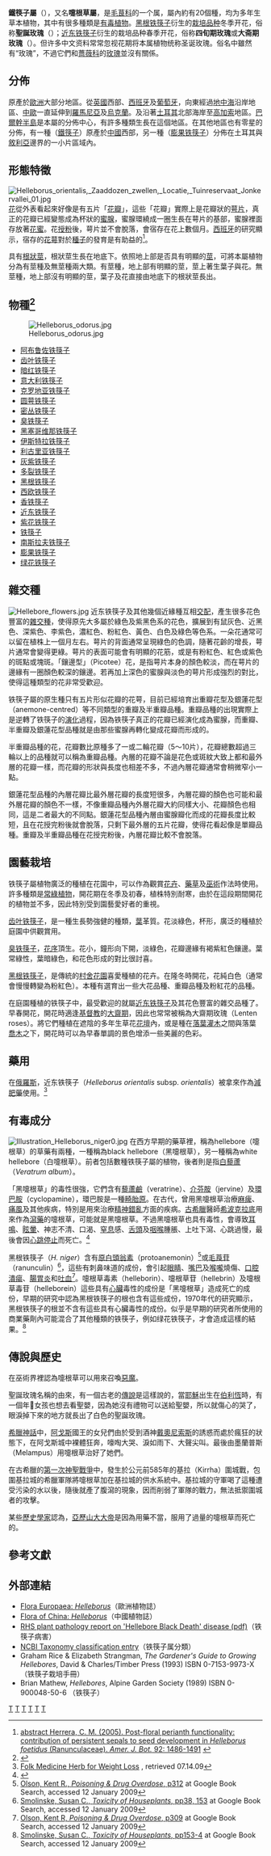 {{noteTA
|1=zh-cn:黑塞哥维那;zh-tw:赫塞哥維納;
}}

{{Automatic taxobox
| taxon = Helleborus
| image = Helleborus thibetanus.jpg
| image_caption = 鐵筷子
| authority = [[L.|L.]], 1753
| type_species =[[黑根铁筷子|黑根铁筷子]]<br>''Helleborus niger''
| type_species_authority = [[L.|L.]], 1753
| subdivision_ranks = 種
| subdivision = 參見內文
}}
'''鐵筷子屬'''（{{sn|''Helleborus''}}），又名'''嚏根草屬'''，是[[毛茛科|毛茛科]]的一个属，屬內約有20個種，均为多年生草本植物，其中有很多種類是[[有毒植物|有毒植物]]。[[黑根铁筷子|黑根铁筷子]]衍生的[[栽培品种|栽培品种]]冬季开花，俗称'''聖誕玫瑰'''（{{lang-en|Christmas rose}}）；[[近东铁筷子|近东铁筷子]]衍生的栽培品种春季开花，俗称'''四旬期玫瑰'''或'''大斋期玫瑰'''（{{lang-en|Lenten rose}}）。但许多中文资料常常忽视花期将本属植物统称圣诞玫瑰。俗名中雖然有“玫瑰”，不過它們和[[薔薇科|薔薇科]]的[[玫瑰|玫瑰]]並沒有關係。

== 分佈 ==
原產於[[歐洲|歐洲]]大部分地區。從[[英國|英國]]西部、[[西班牙|西班牙]]及[[葡萄牙|葡萄牙]]，向東經過[[地中海|地中海]]沿岸地區、[[中歐|中歐]]一直延伸到[[羅馬尼亞|羅馬尼亞]]及[[烏克蘭|烏克蘭]]。及沿著[[土耳其|土耳其]]北部海岸至[[高加索|高加索]]地區。[[巴爾幹半島|巴爾幹半島]]是本屬的分佈中心，有許多種類生長在這個地區。在其他地區也有零星的分佈，有一種（[[鐵筷子|鐵筷子]]）原產於[[中國|中國]]西部，另一種（[[膨果铁筷子|膨果铁筷子]]）分佈在土耳其與[[敘利亞|敘利亞]]邊界的一小片區域內。

== 形態特徵 ==
[[File:Helleborus_orientalis,_Zaaddozen_zwellen,_Locatie,_Tuinreservaat_Jonkervallei_01.jpg|thumb]]
[[花|花]]從外表看起來好像是有五片「[[花瓣|花瓣]]」，這些「花瓣」實際上是花瓣狀的[[花萼|萼片]]，真正的花瓣已經變態成為杯狀的[[蜜腺|蜜腺]]，蜜腺環繞成一圈生長在萼片的基部，蜜腺裡面存放著[[花蜜|花蜜]]。花[[授粉|授粉]]後，萼片並不會脫落，會宿存在花上數個月。[[西班牙|西班牙]]的研究顯示，宿存的[[花萼|花萼]]對於[[種子|種子]]的發育是有助益的<ref>[http://www.amjbot.org/cgi/content/abstract/92/9/1486 abstract Herrera, C. M. (2005). Post-floral perianth functionality: contribution of persistent sepals to seed development in ''Helleborus foetidus'' (Ranunculaceae). ''Amer. J. Bot.'' 92: 1486-1491] {{Wayback|url=http://www.amjbot.org/cgi/content/abstract/92/9/1486 |date=20080602123450 }}</ref>。

具有[[根莖|根狀莖]]，根狀莖生長在地底下。依照地上部是否具有明顯的[[莖|莖]]，可將本屬植物分為有莖種及無莖種兩大類。有莖種，地上部有明顯的莖，莖上著生葉子與花。無莖種，地上部沒有明顯的莖，葉子及花直接由地底下的根狀莖長出。

== 物種<ref>{{Cite journal|title=Analysis of the taxonomic subdivision within the genus ''Helleborus'' by nuclear DNA content and genome-wide DNA markers|url=http://www.sciencedirect.com/science/article/pii/S0304423810005479|last=Meiners|first=Julia|last2=Debener|first2=Thomas|date=2011-02-25|journal=Scientia Horticulturae|issue=1|doi=10.1016/j.scienta.2010.12.011|volume=128|pages=38–47|issn=0304-4238|last3=Schweizer|first3=Guenther|last4=Winkelmann|first4=Traud}}</ref>==
[[File:Helleborus_odorus.jpg|thumb]]
* [[阿布鲁佐铁筷子|阿布鲁佐铁筷子]] {{lang|la|''Helleborus abruzzicus'' M.Thomsen, McLewin & B.Mathew}}
* [[齿叶铁筷子|齿叶铁筷子]]{{lang|la|''Helleborus argutifolius'' Viv.}}
* [[暗红铁筷子|暗红铁筷子]]{{lang|la|''Helleborus atrorubens'' Waldst. & Kit.}}
* [[意大利铁筷子|意大利铁筷子]]{{lang|la|''Helleborus bocconei'' Ten.}}
* [[克罗地亚铁筷子|克罗地亚铁筷子]]{{lang|la|''Helleborus croaticus'' Martinis}}
* [[圆萼铁筷子|圆萼铁筷子]]{{lang|la|''Helleborus cyclophyllus'' (A.Braun) Boiss.}}
* [[密丛铁筷子|密丛铁筷子]]{{lang|la|''Helleborus dumetorum'' Waldst. & Kit. ex Willd.}}
* [[臭铁筷子|臭铁筷子]]{{lang|la|''Helleborus foetidus'' L.}}
* [[黑塞哥维那铁筷子|黑塞哥维那铁筷子]]{{lang|la|''Helleborus hercegovinus'' Martinis}}
* [[伊斯特拉铁筷子|伊斯特拉铁筷子]]{{lang|la|''Helleborus istriacus'' (Schiffn.) Borbás}}
* [[利古里亚铁筷子|利古里亚铁筷子]]{{lang|la|''Helleborus liguricus'' M.Thomsen, McLewin & B.Mathew}}
* [[灰紫铁筷子|灰紫铁筷子]]{{lang|la|''Helleborus lividus'' Aiton ex Curtis}}
* [[多裂铁筷子|多裂铁筷子]]{{lang|la|''Helleborus multifidus'' Vis.}}
* [[黑根铁筷子|黑根铁筷子]]{{lang|la|''Helleborus niger'' L.}}
* [[西欧铁筷子|西欧铁筷子]]{{lang|la|''Helleborus occidentalis'' Reut.}}
* [[香铁筷子|香铁筷子]]{{lang|la|''Helleborus odorus'' Waldst. & Kit. ex Willd.}}
* [[近东铁筷子|近东铁筷子]]{{lang|la|''Helleborus orientalis'' Lam.}}
* [[紫花铁筷子|紫花铁筷子]]{{lang|la|''Helleborus purpurascens'' Waldst. & Kit.}}
* [[铁筷子|铁筷子]]{{lang|la|''Helleborus thibetanus'' Franch.}}
* [[南斯拉夫铁筷子|南斯拉夫铁筷子]]{{lang|la|''Helleborus torquatus'' Archer-Hind}}
* [[膨果铁筷子|膨果铁筷子]]{{lang|la|''Helleborus vesicarius'' Aucher ex Boiss.}}
* [[绿花铁筷子|绿花铁筷子]]{{lang|la|''Helleborus viridis'' L.}}

== 雜交種 ==
[[File:Hellebore_flowers.jpg|thumb]]
近东铁筷子及其他幾個近緣種互相[[交配|交配]]，產生很多花色豐富的[[雜交種|雜交種]]，使得原先大多屬於綠色及紫黑色系的花色，擴展到有鼠灰色、近黑色、深紫色、李紫色，濃紅色、粉紅色、黃色、白色及綠色等色系。一朵花通常可以留在植株上一個月左右。萼片的背面通常呈現綠色的色調，隨著花齡的增長，萼片通常會變得更綠。萼片的表面可能會有明顯的花筋，或是有粉紅色、紅色或紫色的斑點或塊斑。「鑲邊型」（Picotee）花，是指萼片本身的顏色較淡，而在萼片的邊緣有一圈顏色較深的鑲邊。若再加上深色的蜜腺與淡色的萼片形成強烈的對比，使得這種類型的花非常受歡迎。

铁筷子屬的原生種只有五片形似花瓣的花萼，目前已經培育出重瓣花型及銀蓮花型（anemone-centred）等不同類型的重瓣及半重瓣品種。重瓣品種的出現實際上是逆轉了铁筷子的[[演化|演化]]過程，因為铁筷子真正的花瓣已經演化成為蜜腺，而重瓣、半重瓣及銀蓮花型品種就是由那些蜜腺再轉化變成花瓣而形成的。

半重瓣品種的花，花瓣數比原種多了一或二輪花瓣（5～10片），花瓣總數超過三輪以上的品種就可以稱為重瓣品種。內層的花瓣不論是花色或斑紋大致上都和最外層的花瓣一樣，而花瓣的形狀與長度也相差不多，不過內層花瓣通常會稍微窄小一點。

銀蓮花型品種的內層花瓣比最外層花瓣的長度短很多，內層花瓣的顏色也可能和最外層花瓣的顏色不一樣，不像重瓣品種內外層花瓣大約同樣大小、花瓣顏色也相同，這是二者最大的不同點。銀蓮花型品種內層由蜜腺瓣化而成的花瓣長度比較短，且在花授完粉後就會脫落，只剩下最外層的五片花瓣，使得花看起像是單瓣品種。重瓣及半重瓣品種在花授完粉後，內層花瓣比較不會脫落。

== 園藝栽培 ==
铁筷子屬植物廣泛的種植在花園中，可以作為觀賞[[花卉|花卉]]、[[藥草|藥草]]及[[巫術|巫術]]作法時使用。許多種類是[[常綠植物|常綠植物]]，開花期在冬季及初春，植株特別耐寒，由於在這段期間開花的植物並不多，因此特別受到園藝愛好者的重視。

[[齿叶铁筷子|齿叶铁筷子]]，是一種生長勢強健的種類，[[葉|葉]]革質。花淡綠色，杯形，廣泛的種植於庭園中供觀賞用。

[[臭铁筷子|臭铁筷子]]，[[花序|花序]]頂生。花小，鐘形向下開，淡綠色，花瓣邊緣有褐紫紅色鑲邊。葉常綠性，葉暗綠色，和花色形成的對比很討喜。

[[黑根铁筷子|黑根铁筷子]]，是傳統的[[村舍花園|村舍花園]]喜愛種植的花卉。在隆冬時開花，花純白色（通常會慢慢轉變為粉紅色）。本種有選育出一些大花品種、重瓣品種及粉紅花的品種。

在庭園種植的铁筷子中，最受歡迎的就屬[[近东铁筷子|近东铁筷子]]及其花色豐富的雜交品種了。早春開花，開花時適逢[[基督教|基督教]]的[[大齋期|大齋期]]，因此也常常被稱為大齋期玫瑰（Lenten roses）。將它們種植在遮陰的多年生草花[[花壇_(花台)|花壇]]內，或是種在[[落葉植物|落葉]][[灌木|灌木]]之間與落葉[[喬木|喬木]]之下，開花時可以為早春單調的景色增添一些美麗的色彩。

== 藥用 ==
在[[俄羅斯|俄羅斯]]，近东铁筷子（''Helleborus orientalis'' subsp. ''orientalis''）被拿來作為[[減肥|減肥藥]]使用。<ref>[http://www.narmedicine.ru/ Folk Medicine Herb for Weight Loss] {{ru icon}}, retrieved 07.14.09</ref>

== 有毒成分 ==
[[File:Illustration_Helleborus_niger0.jpg|thumb]]
在西方早期的藥草裡，稱為hellebore（嚏根草）的草藥有兩種，一種稱為black hellebore（黑嚏根草），另一種稱為white hellebore（白嚏根草）。前者包括數種铁筷子屬的植物，後者則是指[[白藜蘆|白藜蘆]]（''Veratrum album''）。

「黑嚏根草」的毒性很強，它們含有[[藜蘆鹼|藜蘆鹼]]（veratrine）、[[介芬胺|介芬胺]]（jervine）及[[環巴胺|環巴胺]]（cyclopamine），環巴胺是一種[[畸胎原|畸胎原]]。在古代，曾用黑嚏根草治療[[麻痺|麻痺]]、[[痛風|痛風]]及其他疾病，特別是用來治療[[精神錯亂|精神錯亂]]方面的疾病。[[古希臘|古希臘]]醫師[[希波克拉底|希波克拉底]]用來作為[[瀉藥|瀉藥]]的嚏根草，可能就是黑嚏根草。不過黑嚏根草也具有毒性，會導致[[耳鳴|耳鳴]]、[[眩暈_(醫學)|眩暈]]、神志不清、口渴、[[窒息|窒息]]感、[[舌頭|舌頭]]及[[咽喉|咽喉]]腫脹、上吐下瀉、心跳過慢，最後會因[[心跳停止|心跳停止]]而死亡。<ref>{{cite web|url=http://www.1911encyclopedia.org/Hellebore|work=1911 Encyclopædia Britannica|title=citing Codronchius (Comm.... de elleb., 1610), Castellus (De helleb. epist., 1622), Horace (Sat. ii. 3.80-83, Ep. ad Pis. 300).|deadurl=yes|archiveurl=https://web.archive.org/web/20070219072025/http://www.1911encyclopedia.org/Hellebore|archivedate=2007-02-19}}</ref>

黑根铁筷子（''H. niger''）含有[[原白頭翁素|原白頭翁素]]（protoanemonin）<ref>[http://books.google.co.uk/books?id=vuec3nTovyUC&pg=PA309&lpg=PA309&dq=active+poisons+helleborus&source=web&ots=iU9FDm4YNW&sig=gQ2H09QeZnh1pnZ5tvRgydYUJl4&hl=en&sa=X&oi=book_result&resnum=1&ct=result#PPA312,M1 Olson, Kent R., ''Poisoning & Drug Overdose'', p312] at Google Book Search, accessed 12 January 2009</ref>或[[毛莨苷|毛莨苷]]（ranunculin）<ref>[http://books.google.co.uk/books?id=a7-f66fRfzQC&pg=PA12&dq=active+poisons+hellebore+house+plants#PPA153,M1 Smolinske, Susan C., ''Toxicity of Houseplants'', pp38, 153] at Google Book Search, accessed 12 January 2009</ref>，這些有刺鼻味道的成份，會引起[[眼睛|眼睛]]、[[嘴巴|嘴巴]]及[[喉嚨|喉嚨]]燒傷、[[口腔潰瘍|口腔潰瘍]]、[[腸胃炎|腸胃炎]]和[[吐血|吐血]]<ref>[http://books.google.co.uk/books?id=vuec3nTovyUC&pg=PA309&lpg=PA309&dq=active+poisons+helleborus&source=web&ots=iU9FDm4YNW&sig=gQ2H09QeZnh1pnZ5tvRgydYUJl4&hl=en&sa=X&oi=book_result&resnum=1&ct=result#PPA309,M1 Olson, Kent R, ''Poisoning & Drug Overdose'', p309] at Google Book Search, accessed 12 January 2009</ref>。嚏根草毒素（helleborin）、嚏根草苷（hellebrin）及嚏根草毒苷（helleborein）這些具有[[心臟|心臟]]毒性的成份是「黑嚏根草」造成死亡的成份，早期的研究中認為黑根铁筷子的根也含有這些成份，1970年代的研究顯示，黑根铁筷子的根並不含有這些具有心臟毒性的成份。似乎是早期的研究者所使用的商業藥劑內可能混合了其他種類的铁筷子，例如绿花铁筷子，才會造成這樣的結果。<ref>[http://books.google.co.uk/books?id=a7-f66fRfzQC&pg=PA12&dq=active+poisons+hellebore+house+plants#PPA153,M1 Smolinske, Susan C., ''Toxicity of Houseplants'', pp153-4] at Google Book Search, accessed 12 January 2009</ref>

== 傳說與歷史 ==
在巫術界裡認為嚏根草可以用來召喚[[惡魔|惡魔]]。

聖誕玫瑰名稱的由來，有一個古老的[[傳說|傳說]]是這樣說的，當[[耶穌|耶穌]]出生在[[伯利恆|伯利恆]]時，有一個年𨌷女孩也想去看聖嬰，因為她沒有禮物可以送給聖嬰，所以就傷心的哭了，眼淚掉下來的地方就長出了白色的聖誕玫瑰。

[[希臘神話|希臘神話]]中，[[阿戈斯|阿戈斯]]國王的女兒們由於受到酒神[[戴奧尼索斯|戴奧尼索斯]]的誘惑而處於瘋狂的狀態下，在阿戈斯城中裸體狂奔，嚎啕大哭、淚如雨下、大聲尖叫。最後由墨蘭普斯（Melampus）用嚏根草治好了她們。

在古希臘的[[第一次神聖戰爭|第一次神聖戰爭]]中，發生於公元前585年的基拉（Kirrha）圍城戰，包圍基拉城的希臘軍隊將嚏根草加在基拉城的供水系統中。基拉城的守軍喝了這種遭受污染的水以後，隨後就產了腹瀉的現象，因而削弱了軍隊的戰力，無法抵禦圍城者的攻擊。

某些[[歷史學家|歷史學家]]認為，[[亞歷山大大帝|亞歷山大大帝]]是因為用藥不當，服用了過量的嚏根草而死亡的。

== 參考文獻 ==
{{Reflist}}

== 外部連結 ==
{{wikispecies|Helleborus}}
{{commonscat|Helleborus}}
* [http://rbg-web2.rbge.org.uk/cgi-bin/nph-readbtree.pl/feout?FAMILY_XREF=&GENUS_XREF=Helleborus&SPECIES_XREF=&TAXON_NAME_XREF=&RANK=species Flora Europaea: ''Helleborus'']（歐洲植物誌）
* [http://www.efloras.org/florataxon.aspx?flora_id=2&taxon_id=200008012 Flora of China: ''Helleborus'']（中國植物誌）
* [https://web.archive.org/web/20050514233205/http://www.rhs.org.uk/learning/research/Sciencereport/Hellebore.pdf RHS plant pathology report on 'Hellebore Black Death' disease (pdf) ]（铁筷子病害）
* [http://www.ncbi.nlm.nih.gov/Taxonomy/Browser/wwwtax.cgi?mode=Info&id=46995 NCBI Taxonomy classification entry ]（铁筷子属分類）
* Graham Rice & Elizabeth Strangman, ''The Gardener's Guide to Growing Hellebores'', David & Charles/Timber Press (1993) ISBN 0-7153-9973-X （铁筷子栽培手冊）
* Brian Mathew, ''Hellebores'', Alpine Garden Society (1989) ISBN 0-900048-50-6 （铁筷子）
{{Taxonbar}}

[[Category:鐵筷子屬|T]]
[[Category:花|T]]
[[Category:藥用植物|T]]
[[Category:有毒植物|T]]
[[Category:聖誕節裝飾品|T]]
[[Category:卡尔·林奈命名的生物分类|T]]